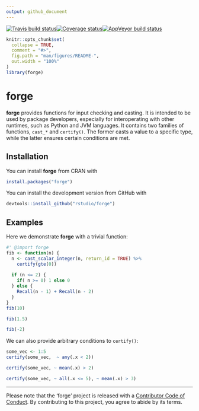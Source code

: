 ```yaml
---
output: github_document
---
```

[![Travis build status](https://travis-ci.org/rstudio/forge.svg?branch=master)](https://travis-ci.org/rstudio/forge)[![Coverage status](https://codecov.io/gh/rstudio/forge/branch/master/graph/badge.svg)](https://codecov.io/github/rstudio/forge?branch=master)[![AppVeyor build status](https://ci.appveyor.com/api/projects/status/github/kevinykuo/forge?branch=master&svg=true)](https://ci.appveyor.com/project/kevinykuo/forge)

<!-- README.md is generated from README.Rmd. Please edit that file -->

```r
knitr::opts_chunk$set(
  collapse = TRUE,
  comment = "#>",
  fig.path = "man/figures/README-",
  out.width = "100%"
)
library(forge)
```

# forge

**forge** provides functions for input checking and casting. It is intended to be used by package developers, especially for interoperating with other runtimes, such as Python and JVM languages. It contains two families of functions, `cast_*` and `certify()`. The former casts a value to a specific type, while the latter ensures certain conditions are met.

## Installation

You can install **forge** from CRAN with

``` r
install.packages("forge")
```

You can install the development version from GitHub with 

``` r
devtools::install_github("rstudio/forge")
```

## Examples

Here we demonstrate **forge** with a trivial function:

```r
#' @import forge
fib <- function(n) {
  n <- cast_scalar_integer(n, return_id = TRUE) %>%
    certify(gte(0))
  
  if (n <= 2) {
    if( n >= 0) 1 else 0 
  } else {
    Recall(n - 1) + Recall(n - 2)
  }
}
fib(10)
```

```r
fib(1.5)
```

```r
fib(-2)
```

We can also provide arbitrary conditions to `certify()`:

```r
some_vec <- 1:5
certify(some_vec,  ~ any(.x < 2))
```

```r
certify(some_vec, ~ mean(.x) > 2)
```

```r
certify(some_vec, ~ all(.x <= 5), ~ mean(.x) > 3)
```
---

Please note that the 'forge' project is released with a [Contributor Code of Conduct](.github/CODE_OF_CONDUCT.md). By contributing to this project, you agree to abide by its terms.
